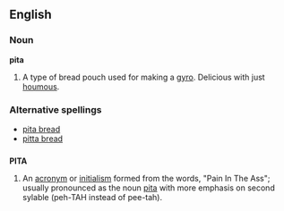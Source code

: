 ==English==
===Noun===
'''pita'''

#A type of bread pouch used for making a [[gyro]].  Delicious with just [[houmous]].
===Alternative spellings===
*[[pita bread]]
*[[pitta bread]]

==={{acronym}}===
'''PITA'''

#An [[acronym]] or [[initialism]] formed from the words, "Pain In The Ass"; usually pronounced as the noun [[pita]] with more emphasis on second sylable (peh-TAH instead of pee-tah).